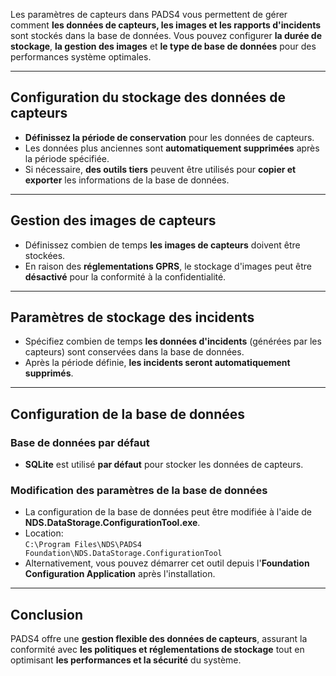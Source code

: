 Les paramètres de capteurs dans PADS4 vous permettent de gérer comment **les données de capteurs, les images et les rapports d'incidents** sont stockés dans la base de données. Vous pouvez configurer **la durée de stockage**, **la gestion des images** et **le type de base de données** pour des performances système optimales.

***

## **Configuration du stockage des données de capteurs**

* **Définissez la période de conservation** pour les données de capteurs.
* Les données plus anciennes sont **automatiquement supprimées** après la période spécifiée.
* Si nécessaire, **des outils tiers** peuvent être utilisés pour **copier et exporter** les informations de la base de données.

***

## **Gestion des images de capteurs**

* Définissez combien de temps **les images de capteurs** doivent être stockées.
* En raison des **réglementations GPRS**, le stockage d'images peut être **désactivé** pour la conformité à la confidentialité.

***

## **Paramètres de stockage des incidents**

* Spécifiez combien de temps **les données d'incidents** (générées par les capteurs) sont conservées dans la base de données.
* Après la période définie, **les incidents seront automatiquement supprimés**.

***

## **Configuration de la base de données**

### **Base de données par défaut**

* **SQLite** est utilisé **par défaut** pour stocker les données de capteurs.

### **Modification des paramètres de la base de données**

* La configuration de la base de données peut être modifiée à l'aide de **NDS.DataStorage.ConfigurationTool.exe**.
* Location:\
  `C:\Program Files\NDS\PADS4 Foundation\NDS.DataStorage.ConfigurationTool`
* Alternativement, vous pouvez démarrer cet outil depuis l'**Foundation Configuration Application** après l'installation.

***

## **Conclusion**

PADS4 offre une **gestion flexible des données de capteurs**, assurant la conformité avec **les politiques et réglementations de stockage** tout en optimisant **les performances et la sécurité** du système.
